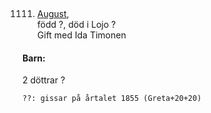 \newpage
\renewcommand\partcontent{PETTERSON ca.1855 ??}

\hypertarget{1111}{}

\

1111. [August](#111),  
  född ?, död i Lojo ?  
  Gift med Ida Timonen

#### Barn:

2 döttrar ?

    ??: gissar på årtalet 1855 (Greta+20+20)
